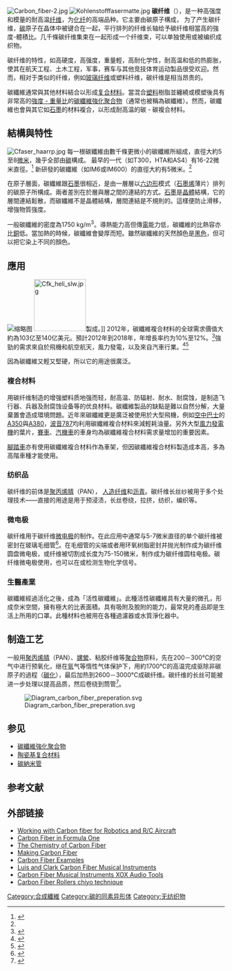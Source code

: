 [[File:Carbon_fiber-2.jpg|thumb]]
[[File:Kohlenstofffasermatte.jpg|thumb]]
'''碳纤维'''（{{lang-en|Carbon fiber}}），是一种高强度和模量的耐高温[[纤维|纤维]]，为[[化纤|化纤]]的高端品种。它主要由碳原子構成，{{fact|直徑約5-10[[微米|微米]]。}}
为了产生碳纤维，[[碳|碳]]原子在晶体中被键合在一起，平行排列的纤维长轴给予碳纤维相當高的強度-體積比。几千條碳纤维集束在一起形成一个纤维束，可以单独使用或被编织成织物。

碳纤维的特性，如高硬度，高强度，重量輕，高耐化学性，耐高温和低的热膨胀，使其在航天工程、土木工程，军事，赛车与其他竞技体育运动製品很受欢迎。然而，相对于类似的纤维，例如[[玻璃鋼|玻璃纤维]]或塑料纤维，碳纤维是相当昂贵的。

碳纖維通常與其他材料結合以形成[[复合材料|复合材料]]。當混合[[塑料|塑料]]樹脂並纏繞或模塑後具有非常高的[[比强度|強度 - 重量比]]的[[碳纖維強化聚合物|碳纖維強化聚合物]]（通常也被稱為碳纖維）。然而，碳纖維也會與其它如[[石墨|石墨]]的材料複合，以形成耐高温的碳 - 碳複合材料。

== 結構與特性 ==
[[File:Cfaser_haarrp.jpg|thumb]]
每一根碳纖維由數千條更微小的碳纖維所組成，直徑大約5至8[[微米|微米]]，幾乎全部由[[碳|碳]]構成。
最早的一代（如T300，HTA和AS4）有16-22微米直徑。<ref name=cantwell>{{cite journal|author=W.J. Cantwell, J Morton|title=The impact resistance of composite materials – a review|url=https://archive.org/details/sim_composites_1991-09_22_5/page/347|journal=Composites|year=1991|volume=22|issue=5|pages=347–62|doi=10.1016/0010-4361(91)90549-V}}</ref>
新研發的碳纖維（如IM6或IM600）的直徑大約有5微米。<ref name=cantwell/>

在原子層面，碳纖維跟[[石墨|石墨]]很相近，是由一層層以[[六边形|六边形]]模式（[[石墨烯|石墨烯]]薄片）排列的碳原子所構成。兩者差別在於層與層之間的連結的方式。[[石墨|石墨]]是[[晶體|晶體]]結構，它的層間連結鬆散，而碳纖維不是晶體結構，層間連結是不規則的。這樣便防止滑移，增強物質強度。

一般碳纖維的密度為1750 kg/m<sup>3</sup>。導熱能力高但傳[[電|電]]能力低，碳纖維的比熱容亦比[[銅|銅]]低。當加熱的時候，碳纖維會變厚而短。雖然碳纖維的天然顏色是[[黑色|黑色]]，但可以把它染上不同的顏色。

== 應用 ==
[[File:"_13_-_ITALIAN_automotive_engineering_-_Alfa_Romeo_4C_chassis_-_monocoque_carbon_fiber_-_aluminum_platform_(architecture)_DxO_04.jpg|缩略图]]
[[File:Cfk_heli_slw.jpg|120px]]製成。]]
2012年，碳纖維複合材料的全球需求價值大約為103亿至140亿美元。預計2012年到2018年，年增長率约为10%至12%。<ref>{{Cite web |url=http://www.nrel.gov/docs/fy16osti/66071.pdf |title=Global Carbon Fiber Composites Supply Chain Competitiveness Analysis |first1=Sujit |last1=Das |first2=Josh |last2=Warren |first3=Devin |last3=West |publisher=Clean Energy Manufacturing Analysis Center |access-date=2017-05-24 |dead-url=no |archive-url=https://web.archive.org/web/20170329064518/http://www.nrel.gov/docs/fy16osti/66071.pdf |archive-date=2017-03-29}}</ref>強勁的需求來自於飛機和航空航天，風力發電，以及來自汽車行業。<ref>{{cite web| title = Market Report: World Carbon Fiber Composite Market| publisher = Acmite Market Intelligence| date = July 2010| url = http://www.acmite.com/market-reports/materials/world-carbon-fiber-composite-market.html| accessdate = 2014-07-13| archive-date = 2011-09-02| archive-url = https://web.archive.org/web/20110902085114/http://www.acmite.com/market-reports/materials/world-carbon-fiber-composite-market.html| dead-url = yes}}</ref><ref>{{cite web| author=Roman Hillermeier, Tareq Hasson, Lars Friedrich, Cedric Ball| title=Advanced Thermosetting Resin Matrix Technology for Next Generation High Volume Manufacture of Automotive Composite Structures| publisher=speautomotive.com| url=http://www.speautomotive.com/SPEA_CD/SPEA2012/pdf/TS/TS1.pdf| deadurl=yes| archiveurl=https://web.archive.org/web/20150921195025/http://www.speautomotive.com/SPEA_CD/SPEA2012/pdf/TS/TS1.pdf| archivedate=2015-09-21}}</ref>

因為碳纖維又輕又堅硬，所以它的用途很廣泛。

=== 複合材料 ===
用碳纤维制造的增强塑料质地强而轻，耐高温、防辐射、耐水、耐腐蚀，是制造飞行器、兵器及耐腐蚀设备等的优良材料。碳纖維製品的缺點是難以自然分解，大量棄置會造成環境問題。近年來碳纖維更是廣泛被使用於大型飛機，例如[[空中巴士|空中巴士]]的[[空中客车A350|A350]]與[[空中客车A380|A380]]，[[波音787|波音787]]均利用碳纖維複合材料來減輕耗油量。另外大型[[風力發電機|風力發電機]]的葉片，[[賽車|賽車]]、[[汽车|汽]][[摩托車|機車]]的車身均為碳纖維複合材料需求量增加的重要因素。

[[自行車|腳踏車]]亦有使用碳纖維複合材料作為車架，但因碳纖維複合材料製造成本高，多為高階車種才能使用。

=== 纺织品 ===
碳纤维的前体是[[聚丙烯腈|聚丙烯腈]]（PAN）， [[嫘縈|人造纤维]]和[[沥青|沥青]]。碳纤维长丝纱被用于多个处理技术——直接的用途是用于预浸渍，长丝卷绕，拉挤，纺织，编织等。

=== 微电极 ===
碳纤维用于碳纤维[[微電極_(電生理學)|微电极]]的制作。在此应用中通常与5-7微米直径的单个碳纤维被密封在玻璃毛细管<ref>{{cite journal|last=Pike|first=Carolyn M.|author2=Grabner, Chad P. |author3=Harkins, Amy B. |title=Fabrication of Amperometric Electrodes|journal=Journal of Visualized Experiments|date=4 May 2009|issue=27|doi=10.3791/1040}}</ref>。在毛细管的尖端或者用环氧树脂密封并抛光制作成为碳纤维圆盘微电极，或纤维被切割成长度为75-150微米，制作成为碳纤维圆柱电极。碳纤维微电极使用，也可以在{{le|安培检测法|Amperometry}}或{{le|快速扫描循环伏安法|Fast-scan cyclic voltammetry}}检测生物化学信号。

=== 生醫產業 ===
碳纖維經過活化之後，成為「活性碳纖維」。此種活性碳纖維具有大量的微孔，形成奈米空間，擁有極大的比表面積。具有吸附及脫附的能力，最常見的產品即是生活上所用的口罩。此種材料也被用在各種過濾器或水質淨化器中。

== 制造工艺 ==
一般用[[聚丙烯腈|聚丙烯腈]]（PAN）、[[嫘縈|嫘縈]]、粘胶纤维等[[聚合物|聚合物]]原料，先在200－300℃的空气中进行预氧化，继在[[氩|氩]]气等惰性气体保护下，用約1700℃的高温完成驱除非碳原子的過程（[[碳化|碳化]]），最后加热到2600－3000℃成碳纤维。碳纤维的长丝可能被进一步处理以提高品质，然后卷绕到筒管<ref>{{cite web |url=http://www.zoltek.com/carbonfiber/how-is-it-made/ |title=How It Is Made |work=zoltek.com |accessdate=2016-04-26 |archive-date=2015-03-19 |archive-url=https://web.archive.org/web/20150319182214/http://www.zoltek.com/carbonfiber/how-is-it-made/ |dead-url=no }}</ref>。

[[File:Diagram_carbon_fiber_preperation.svg|center]]

== 参见 ==
* [[碳纖維強化聚合物|碳纖維強化聚合物]]
* [[陶瓷基复合材料|陶瓷基复合材料]]
* [[碳納米管|碳納米管]]

== 参考文献 ==
{{reflist|2}}

== 外部链接 ==
{{Commons category|Carbon_fibres|Carbon fibres}}
* [http://www.societyofrobots.com/materials_carbonfiber.shtml Working with Carbon fiber for Robotics and R/C Aircraft] {{Wayback|url=http://www.societyofrobots.com/materials_carbonfiber.shtml |date=20071014014408 }}
* [https://web.archive.org/web/20071029182553/http://www.f1technical.net/articles/3 Carbon Fiber in Formula One]
* [http://www.chm.bris.ac.uk/webprojects2002/mjames/homepage.html The Chemistry of Carbon Fiber] {{Wayback|url=http://www.chm.bris.ac.uk/webprojects2002/mjames/homepage.html |date=20071024105859 }}
* [http://pslc.ws/macrog//carfsyn.htm Making Carbon Fiber] {{Wayback|url=http://pslc.ws/macrog//carfsyn.htm |date=20071017034521 }}
* [https://web.archive.org/web/20071024122718/http://classyautomotive.com/gallery.php Carbon Fiber Examples]
* [http://www.luisandclark.com Luis and Clark Carbon Fiber Musical Instruments] {{Wayback|url=http://www.luisandclark.com/ |date=20200709154711 }}
* [http://www.xoxaudiotools.com Carbon Fiber Musical Instruments XOX Audio Tools] {{Wayback|url=http://www.xoxaudiotools.com/ |date=20200627011321 }}
* [https://web.archive.org/web/20170115022227/http://www.chiyotechnique.com.tw/ Carbon Fiber Rollers chiyo technique]

{{Allotropes of carbon}}
{{纖維}}

{{Authority control}}
[[Category:合成纖維|Category:合成纖維]]
[[Category:碳的同素异形体|Category:碳的同素异形体]]
[[Category:无纺织物|Category:无纺织物]]